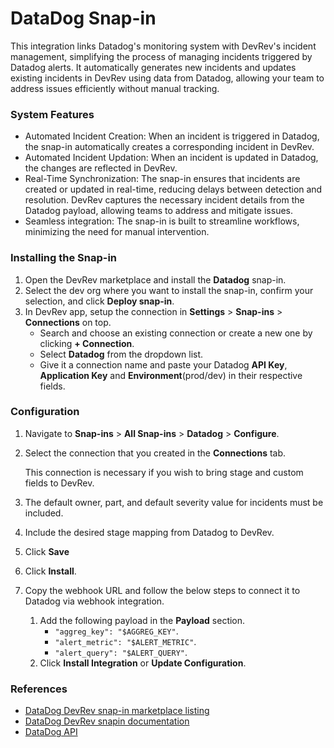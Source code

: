 # DataDog Snap-in

This integration links Datadog's monitoring system with DevRev's incident management, simplifying the process of managing incidents triggered by Datadog alerts. It automatically generates new incidents and updates existing incidents in DevRev using data from Datadog, allowing your team to address issues efficiently without manual tracking.

### System Features

- Automated Incident Creation: When an incident is triggered in Datadog, the snap-in automatically creates a corresponding incident in DevRev.
- Automated Incident Updation: When an incident is updated in Datadog, the changes are reflected in DevRev.
- Real-Time Synchronization: The snap-in ensures that incidents are created or updated in real-time, reducing delays between detection and resolution. DevRev captures the necessary incident details from the Datadog payload, allowing teams to address and mitigate issues.
- Seamless integration: The snap-in is built to streamline workflows, minimizing the need for manual intervention.

### Installing the Snap-in

1. Open the DevRev marketplace and install the **Datadog** snap-in.
2. Select the dev org where you want to install the snap-in, confirm your
selection, and click **Deploy snap-in**.
3. In DevRev app, setup the connection in **Settings** > **Snap-ins** >
**Connections** on top.
    - Search and choose an existing connection or create a new one by clicking
    **+ Connection**.
    - Select **Datadog** from the dropdown list.
    - Give it a connection name and paste your Datadog **API Key**, **Application
    Key** and **Environment**(prod/dev) in their respective fields.

### Configuration

1. Navigate to **Snap-ins** > **All Snap-ins** > **Datadog** > **Configure**.
2. Select the connection that you created in the **Connections** tab.
    
    This connection is necessary if you wish to bring stage and custom fields to DevRev.
    
3. The default owner, part, and default severity value for incidents must be included.
4. Include the desired stage mapping from Datadog to DevRev.
5. Click **Save**
6. Click **Install**.
7. Copy the webhook URL and follow the below steps to connect it to Datadog via webhook integration.
    1. Add the following payload in the **Payload** section.
        - `"aggreg_key": "$AGGREG_KEY"`.
        - `"alert_metric": "$ALERT_METRIC"`.
        - `"alert_query": "$ALERT_QUERY"`.
    2. Click **Install Integration** or **Update Configuration**.

### References

- [DataDog DevRev snap-in marketplace listing](https://marketplace.devrev.ai/datadog-snapin)
- [DataDog DevRev snapin documentation](https://devrev.ai/docs/integrations/datadog)
- [DataDog API](https://docs.datadoghq.com/api/latest/)